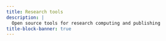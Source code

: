 ```yaml
---
title: Research tools
description: |
  Open source tools for research computing and publishing
title-block-banner: true
---
```




